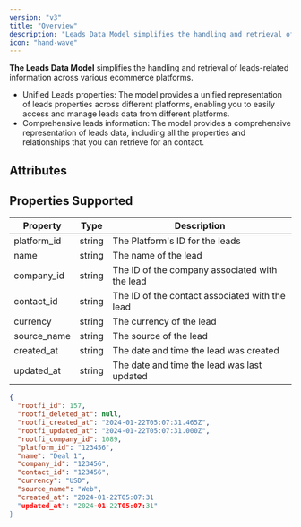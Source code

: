 ```yaml
---
version: "v3"
title: "Overview"
description: "Leads Data Model simplifies the handling and retrieval of leads-related information across various crm platforms."
icon: "hand-wave"
---
```


**The Leads Data Model** simplifies the handling and retrieval of leads-related information across various ecommerce platforms.

- Unified Leads properties: The model provides a unified representation of leads properties across different platforms, enabling you to easily access and manage leads data from different platforms.
- Comprehensive leads information: The model provides a comprehensive representation of leads data, including all the properties and relationships that you can retrieve for an contact.

## Attributes

## Properties Supported

| Property    | Type   | Description                                    |
| ----------- | ------ | ---------------------------------------------- |
| platform_id | string | The Platform's ID for the leads                |
| name        | string | The name of the lead                           |
| company_id  | string | The ID of the company associated with the lead |
| contact_id  | string | The ID of the contact associated with the lead |
| currency    | string | The currency of the lead                       |
| source_name | string | The source of the lead                         |
| created_at  | string | The date and time the lead was created         |
| updated_at  | string | The date and time the lead was last updated    |

<ResponseExample name="The Leads Object" >

```json The Leads Response Object
{
  "rootfi_id": 157,
  "rootfi_deleted_at": null,
  "rootfi_created_at": "2024-01-22T05:07:31.465Z",
  "rootfi_updated_at": "2024-01-22T05:07:31.000Z",
  "rootfi_company_id": 1089,
  "platform_id": "123456",
  "name": "Deal 1",
  "company_id": "123456",
  "contact_id": "123456",
  "currency": "USD",
  "source_name": "Web",
  "created_at": "2024-01-22T05:07:31
  "updated_at": "2024-01-22T05:07:31"
}
```

</ResponseExample>
